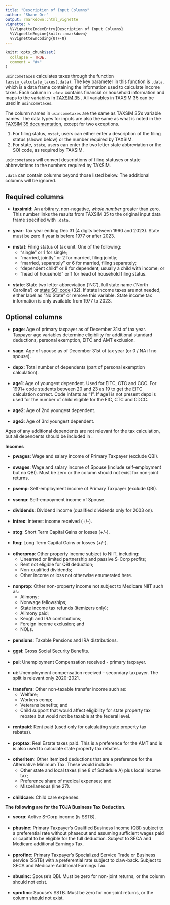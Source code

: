 ```yaml
---
title: "Description of Input Columns"
author: "Shane Orr"
output: rmarkdown::html_vignette
vignette: >
  %\VignetteIndexEntry{Description of Input Columns}
  %\VignetteEngine{knitr::rmarkdown}
  %\VignetteEncoding{UTF-8}
---
```


```r
knitr::opts_chunk$set(
  collapse = TRUE,
  comment = "#>"
)
```

`usincometaxes` calculates taxes through the function `taxsim_calculate_taxes(.data)`. The key parameter in this function is `.data`, which is a data frame containing the information used to calculate income taxes. Each column in `.data` contains financial or household information and maps to the variables in [TAXSIM 35](http://taxsim.nber.org/taxsim35/) . All variables in TAXSIM 35 can be used in `usincometaxes`. 

The column names in `usincometaxes` are the same as TAXSIM 35's variable names. The data types for inputs are also the same as what is noted in the [TAXSIM 35 documentation](http://taxsim.nber.org/taxsim35/), except for two exceptions.

1. For filing status, `mstat`, users can either enter a description of the filing status (shown below) or the number required by TAXSIM.
2. For state, `state`, users can enter the two letter state abbreviation or the SOI code, as required by TAXSIM.

`usincometaxes` will convert descriptions of filing statuses or state abbreviations to the numbers required by TAXSIM.

`.data` can contain columns beyond those listed below. The additional columns will be ignored.

## Required columns

* **taxsimid**: An arbitrary, non-negative, *whole number* greater than zero. This number links the results from TAXSIM
    35 to the original input data frame specified with `.data`.
<br>       
* **year**: Tax year ending Dec 31 (4 digits between 1960 and 2023). State must be zero if
      year is before 1977 or after 2023.
<br>          
* **mstat**: Filing status of tax unit. One of the following: 
    * "single" or 1 for single;
    * "married, jointly" or 2 for married, filing jointly; 
    * "married, separately" or 6 for married, filing separately;
    * "dependent child" or 8 for dependent, usually a child with income; or
    * "head of household" or 1 for head of household filing status.
<br>   
* **state**: State two letter abbreviation ('NC'), full state name ('North Carolina') or [state SOI code](https://users.nber.org/~taxsim/statesoi.html) (32). 
    If state income taxes are not needed,
    either label as "No State" or remove this variable. State income tax information is only available from 1977 to 2023.

## Optional columns

* **page**: Age of primary taxpayer as of December 31st of tax year. Taxpayer age variables
      determine eligibility for additional standard deductions, personal exemption, EITC and AMT exclusion.
<br>    
* **sage**: Age of spouse as of December 31st of tax year (or 0 / NA if no spouse).
<br>    
* **depx**: Total number of dependents (part of personal exemption calculation).
<br>    
* **age1**: Age of youngest dependent. Used for EITC, CTC and CCC. For 1991+ code students between 20 and 23 as 19 to get the EITC calculation correct. Code infants as "1". If age1 is not present depx is used for the number of child eligible for the EIC, CTC and CDCC.
<br>   
* **age2**: Age of 2nd youngest dependent.
<br>   
* **age3**: Age of 3rd youngest dependent.

Ages of any additional dependents are not relevant for the tax calculation, but all dependents should be included in \code{depx}.

**Incomes**

* **pwages**: Wage and salary income of Primary Taxpayer (exclude QBI).
<br>   
* **swages**: Wage and salary income of Spouse (include self-employment but no QBI). Must
      be zero or the column should not exist for non-joint returns.
<br>   
* **psemp**: Self-employment income of Primary Taxpayer (exclude QBI).
<br>   
* **ssemp**: Self-empoyment income of Spouse.
<br>  
* **dividends**: Dividend income (qualified dividends only for 2003 on).
<br>   
* **intrec**: Interest income received (+/-).
<br>   
* **stcg**: Short Term Capital Gains or losses (+/-).
<br>   
* **ltcg**: Long Term Capital Gains or losses (+/-).
<br>   
* **otherprop**: Other property income subject to NIIT, including: 
    * Unearned or limited partnership and passive S-Corp profits; 
    * Rent not eligible for QBI deduction;
    * Non-qualified dividends; 
    * Other income or loss not otherwise enumerated here.
<br>   
* **nonprop**: Other non-property income not subject to Medicare NIIT such as:
    * Alimony; 
    * Nonwage fellowships; 
    * State income tax refunds (itemizers only);
    * Alimony paid; 
    * Keogh and IRA contributions; 
    * Foreign income exclusion; and 
    * NOLs.
<br>   
* **pensions**: Taxable Pensions and IRA distributions.
<br>   
* **ggsi**: Gross Social Security Benefits.
<br>   
* **pui**: Unemployment Compensation received - primary taxpayer.
<br>   
* **ui**: Unemployment compensation received - secondary taxpayer. The split is relevant only 2020-2021.
<br>   
* **transfers**: Other non-taxable transfer income such as: 
    * Welfare; 
    * Workers comp;
    * Veterans benefits; and 
    * Child support that would affect eligibility for state property tax rebates but would not be taxable at the federal level.
<br>   
* **rentpaid**: Rent paid (used only for calculating state property tax rebates).
<br>   
* **proptax**: Real Estate taxes paid. This is a preference for the AMT and is is also
      used to calculate state property tax rebates.
<br>   
* **otheritem**: Other Itemized deductions that are a preference for the Alternative Minimum Tax. These would include: 
    * Other state and local taxes (line 8 of Schedule A) plus local income tax; 
    * Preference share of medical expenses; and 
    * Miscellaneous (line 27).
<br>   
* **childcare**: Child care expenses.
<br>   

**The following are for the TCJA Business Tax Deduction.**

* **scorp**: Active S-Corp income (is SSTB).
<br>  
* **pbusinc**: Primary Taxpayer's Qualified Business Income (QBI) subject to a
      preferential rate without phaseout and assuming sufficient wages paid or capital to be eligible
      for the full deduction. Subject to SECA and Medicare additional Earnings Tax.
<br>   
* **pprofinc**: Primary Taxpayer's Specialized Service Trade or Business service
      (SSTB) with a preferential rate subject to claw-back. Subject to SECA and Medicare Additional Earnings Tax.
<br>   
* **sbusinc**: Spouse's QBI. Must be zero for non-joint returns, or the
      column should not exist.
<br>   
* **sprofinc**: Spouse's SSTB. Must be zero for non-joint returns, or the
      column should not exist.
